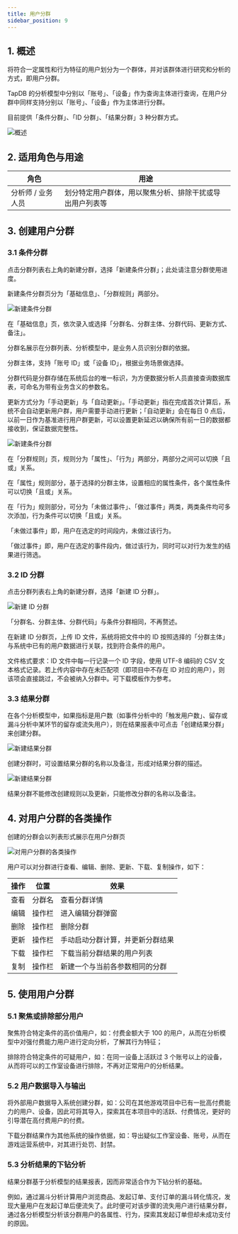 ```yaml
---
title: 用户分群
sidebar_position: 9
---
```


## 1. 概述

将符合一定属性和行为特征的用户划分为一个群体，并对该群体进行研究和分析的方式，即用户分群。

TapDB 的分析模型中分别以「账号」、「设备」作为查询主体进行查询，在用户分群中同样支持分别以「账号」、「设备」作为主体进行分群。

目前提供「条件分群」、「ID 分群」、「结果分群」3 种分群方式。

![概述](/img/customEvent/cluster_summary.png)

## 2. 适用角色与用途

| 角色         | 用途                           |
| ---------- | ---------------------------- |
| 分析师 / 业务人员 | 划分特定用户群体，用以聚焦分析、排除干扰或导出用户列表等 |

## 3. 创建用户分群

### 3.1 条件分群

点击分群列表右上角的新建分群，选择「新建条件分群」；此处请注意分群使用进度。

新建条件分群页分为「基础信息」、「分群规则」两部分。

![新建条件分群](/img/customEvent/cluster_create_condition_cluster1.png)

在「基础信息」页，依次录入或选择「分群名、分群主体、分群代码、更新方式、备注」。

分群名展示在分群列表、分析模型中，是业务人员识别分群的依据。

分群主体，支持「账号 ID」或「设备 ID」，根据业务场景做选择。

分群代码是分群存储在系统后台的唯一标识，为方便数据分析人员直接查询数据库表，可命名为带有业务含义的参数名。

更新方式分为「手动更新」与「自动更新」。「手动更新」指在完成首次计算后，系统不会自动更新用户群，用户需要手动进行更新；「自动更新」会在每日 0 点后，以前一日作为基准进行用户群更新，可以设置更新延迟以确保所有前一日的数据都接收到，保证数据完整性。

![新建条件分群](/img/customEvent/cluster_create_condition_cluster2.png)

在「分群规则」页，规则分为「属性」、「行为」两部分，两部分之间可以切换「且或」关系。

在「属性」规则部分，基于选择的分群主体，设置相应的属性条件，各个属性条件可以切换「且或」关系。

在「行为」规则部分，可分为「未做过事件」、「做过事件」两类，两类条件均可多次添加，行为条件可以切换「且或」关系。

「未做过事件」即，用户在选定的时间段内，未做过该行为。

「做过事件」即，用户在选定的事件段内，做过该行为，同时可以对行为发生的结果进行筛选。

### 3.2 ID 分群

点击分群列表右上角的新建分群，选择「新建 ID 分群」。

![新建 ID 分群](/img/customEvent/cluster_create_id_cluster.png)

「分群名、分群主体、分群代码」与条件分群相同，不再赘述。

在新建 ID 分群页，上传 ID 文件，系统将把文件中的 ID 按照选择的「分群主体」与系统中已有的用户数据进行关联，找到符合条件的用户。

文件格式要求：ID 文件中每一行记录一个 ID 字段，使用 UTF-8 编码的 CSV 文本格式记录。若上传内容中存在未匹配项（即项目中不存在 ID 对应的用户），则该项会直接跳过，不会被纳入分群中。可下载模板作为参考。

### 3.3 结果分群

在各个分析模型中，如果指标是用户数（如事件分析中的「触发用户数」、留存或漏斗分析中某环节的留存或流失用户），则在结果报表中可点击「创建结果分群」来创建分群。

![新建结果分群](/img/customEvent/cluster_create_result_cluster1.png)

创建分群时，可设置结果分群的名称以及备注，形成对结果分群的描述。

![新建结果分群](/img/customEvent/cluster_create_result_cluster2.png)

结果分群不能修改创建规则以及更新，只能修改分群的名称以及备注。

## 4. 对用户分群的各类操作

创建的分群会以列表形式展示在用户分群页

![对用户分群的各类操作](/img/customEvent/cluster_operation.png)

用户可以对分群进行查看、编辑、删除、更新、下载、复制操作，如下：

| 操作 | 位置  | 效果               |
| -- | --- | ---------------- |
| 查看 | 分群名 | 查看分群详情           |
| 编辑 | 操作栏 | 进入编辑分群弹窗         |
| 删除 | 操作栏 | 删除分群             |
| 更新 | 操作栏 | 手动启动分群计算，并更新分群结果 |
| 下载 | 操作栏 | 下载当前分群结果的用户列表    |
| 复制 | 操作栏 | 新建一个与当前各参数相同的分群  |

## 5. 使用用户分群

### 5.1 聚焦或排除部分用户

聚焦符合特定条件的高价值用户，如：付费金额大于 100 的用户，从而在分析模型中对强付费能力用户进行定向分析，了解其行为特征；

排除符合特定条件的可疑用户，如：在同一设备上活跃过 3 个账号以上的设备，从而将可以的工作室设备进行排除，不再对正常用户的分析结果。

### 5.2 用户数据导入与输出

将外部用户数据导入系统创建分群，如：公司在其他游戏项目中已有一批高付费能力的用户、设备，因此可将其导入，探索其在本项目中的活跃、付费情况，更好的引导潜在高付费用户的付费。

下载分群结果作为其他系统的操作依据，如：导出疑似工作室设备、账号，从而在游戏运营系统中，对其进行处罚、封禁。

### 5.3 分析结果的下钻分析

结果分群基于分析模型的结果报表，因而非常适合作为下钻分析的基础。

例如，通过漏斗分析计算用户浏览商品、发起订单、支付订单的漏斗转化情况，发现大量用户在发起订单后便流失了。此时便可对该步骤的流失用户进行结果分群，通过各分析模型分析该分群用户的各属性、行为，探索其发起订单但却未成功支付的原因。
